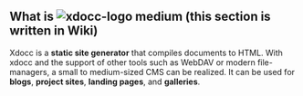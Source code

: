 == What is [[File:${root}/design/xdocc-logo.svg|xdocc-logo medium]] (this section is written in Wiki) ==

Xdocc is a '''static site generator''' that compiles documents to HTML. With xdocc and the support of other tools such as WebDAV or modern file-managers, a small to medium-sized CMS can be realized. It can be used for '''blogs''', '''project sites''', '''landing pages''', and '''galleries'''.

